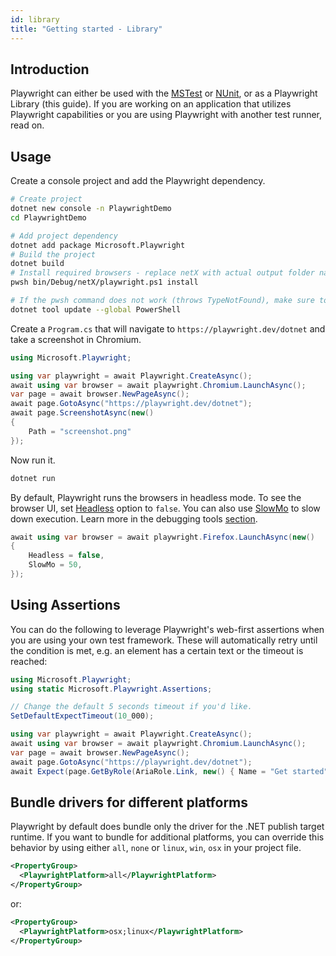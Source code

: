 ```yaml
---
id: library
title: "Getting started - Library"
---
```


## Introduction

Playwright can either be used with the [MSTest](./test-runners.mdx#mstest) or [NUnit](./test-runners.mdx#nunit), or as a Playwright Library (this guide). If you are working on an application that utilizes Playwright capabilities or you are using Playwright with another test runner, read on.

## Usage

Create a console project and add the Playwright dependency.

```bash
# Create project
dotnet new console -n PlaywrightDemo
cd PlaywrightDemo

# Add project dependency
dotnet add package Microsoft.Playwright
# Build the project
dotnet build
# Install required browsers - replace netX with actual output folder name, e.g. net8.0.
pwsh bin/Debug/netX/playwright.ps1 install

# If the pwsh command does not work (throws TypeNotFound), make sure to use an up-to-date version of PowerShell.
dotnet tool update --global PowerShell
```

Create a `Program.cs` that will navigate to `https://playwright.dev/dotnet` and take a screenshot in Chromium.

```csharp
using Microsoft.Playwright;

using var playwright = await Playwright.CreateAsync();
await using var browser = await playwright.Chromium.LaunchAsync();
var page = await browser.NewPageAsync();
await page.GotoAsync("https://playwright.dev/dotnet");
await page.ScreenshotAsync(new()
{
    Path = "screenshot.png"
});
```

Now run it.

```bash
dotnet run
```

By default, Playwright runs the browsers in headless mode. To see the browser UI, set [Headless](/api/class-browsertype.mdx#browser-type-launch-option-headless) option to `false`. You can also use [SlowMo](/api/class-browsertype.mdx#browser-type-launch-option-slow-mo) to slow down execution. Learn more in the debugging tools [section](./debug.mdx).

```csharp
await using var browser = await playwright.Firefox.LaunchAsync(new()
{
    Headless = false,
    SlowMo = 50,
});
```

## Using Assertions

You can do the following to leverage Playwright's web-first assertions when you are using your own test framework. These will automatically retry until the condition is met, e.g. an element has a certain text or the timeout is reached:

```csharp
using Microsoft.Playwright;
using static Microsoft.Playwright.Assertions;

// Change the default 5 seconds timeout if you'd like.
SetDefaultExpectTimeout(10_000);

using var playwright = await Playwright.CreateAsync();
await using var browser = await playwright.Chromium.LaunchAsync();
var page = await browser.NewPageAsync();
await page.GotoAsync("https://playwright.dev/dotnet");
await Expect(page.GetByRole(AriaRole.Link, new() { Name = "Get started" })).ToBeVisibleAsync();
```

## Bundle drivers for different platforms

Playwright by default does bundle only the driver for the .NET publish target runtime. If you want to bundle for additional platforms, you can override this behavior by using either `all`, `none` or `linux`, `win`, `osx` in your project file.

```xml
<PropertyGroup>
  <PlaywrightPlatform>all</PlaywrightPlatform>
</PropertyGroup>
```

or:

```xml
<PropertyGroup>
  <PlaywrightPlatform>osx;linux</PlaywrightPlatform>
</PropertyGroup>
```


[Accessibility]: /api/class-accessibility.mdx "Accessibility"
[APIRequest]: /api/class-apirequest.mdx "APIRequest"
[APIRequestContext]: /api/class-apirequestcontext.mdx "APIRequestContext"
[APIResponse]: /api/class-apiresponse.mdx "APIResponse"
[APIResponseAssertions]: /api/class-apiresponseassertions.mdx "APIResponseAssertions"
[Browser]: /api/class-browser.mdx "Browser"
[BrowserContext]: /api/class-browsercontext.mdx "BrowserContext"
[BrowserType]: /api/class-browsertype.mdx "BrowserType"
[CDPSession]: /api/class-cdpsession.mdx "CDPSession"
[CDPSessionEvent]: /api/class-cdpsessionevent.mdx "CDPSessionEvent"
[Clock]: /api/class-clock.mdx "Clock"
[ConsoleMessage]: /api/class-consolemessage.mdx "ConsoleMessage"
[Dialog]: /api/class-dialog.mdx "Dialog"
[Download]: /api/class-download.mdx "Download"
[ElementHandle]: /api/class-elementhandle.mdx "ElementHandle"
[FileChooser]: /api/class-filechooser.mdx "FileChooser"
[FormData]: /api/class-formdata.mdx "FormData"
[Frame]: /api/class-frame.mdx "Frame"
[FrameLocator]: /api/class-framelocator.mdx "FrameLocator"
[JSHandle]: /api/class-jshandle.mdx "JSHandle"
[Keyboard]: /api/class-keyboard.mdx "Keyboard"
[Locator]: /api/class-locator.mdx "Locator"
[LocatorAssertions]: /api/class-locatorassertions.mdx "LocatorAssertions"
[Mouse]: /api/class-mouse.mdx "Mouse"
[Page]: /api/class-page.mdx "Page"
[PageAssertions]: /api/class-pageassertions.mdx "PageAssertions"
[Playwright]: /api/class-playwright.mdx "Playwright"
[PlaywrightAssertions]: /api/class-playwrightassertions.mdx "PlaywrightAssertions"
[Request]: /api/class-request.mdx "Request"
[Response]: /api/class-response.mdx "Response"
[Route]: /api/class-route.mdx "Route"
[Selectors]: /api/class-selectors.mdx "Selectors"
[TimeoutError]: /api/class-timeouterror.mdx "TimeoutError"
[Touchscreen]: /api/class-touchscreen.mdx "Touchscreen"
[Tracing]: /api/class-tracing.mdx "Tracing"
[Video]: /api/class-video.mdx "Video"
[WebError]: /api/class-weberror.mdx "WebError"
[WebSocket]: /api/class-websocket.mdx "WebSocket"
[WebSocketFrame]: /api/class-websocketframe.mdx "WebSocketFrame"
[WebSocketRoute]: /api/class-websocketroute.mdx "WebSocketRoute"
[Worker]: /api/class-worker.mdx "Worker"
[Element]: https://developer.mozilla.org/en-US/docs/Web/API/element "Element"
[EvaluationArgument]: /evaluating.mdx#evaluation-argument "EvaluationArgument"
[Promise]: https://developer.mozilla.org/en-US/docs/Web/JavaScript/Reference/Global_Objects/Promise "Promise"
[iterator]: https://developer.mozilla.org/en-US/docs/Web/JavaScript/Reference/Iteration_protocols "Iterator"
[origin]: https://developer.mozilla.org/en-US/docs/Glossary/Origin "Origin"
[selector]: https://developer.mozilla.org/en-US/docs/Web/CSS/CSS_Selectors "selector"
[Serializable]: https://developer.mozilla.org/en-US/docs/Web/JavaScript/Reference/Global_Objects/JSON/stringify#Description "Serializable"
[UIEvent.detail]: https://developer.mozilla.org/en-US/docs/Web/API/UIEvent/detail "UIEvent.detail"
[UnixTime]: https://en.wikipedia.org/wiki/Unix_time "Unix Time"
[xpath]: https://developer.mozilla.org/en-US/docs/Web/XPath "xpath"

[bool]: https://docs.microsoft.com/en-us/dotnet/api/system.boolean "bool"
[Date]: https://learn.microsoft.com/en-us/dotnet/api/system.datetime "DateTime"
[double]: https://docs.microsoft.com/en-us/dotnet/api/system.double "double"
[byte]: https://docs.microsoft.com/en-us/dotnet/api/system.byte "byte"
[int]: https://docs.microsoft.com/en-us/dotnet/api/system.int32 "int"
[long]: https://docs.microsoft.com/en-us/dotnet/api/system.int64 "long"
[void]: https://docs.microsoft.com/en-us/dotnet/csharp/language-reference/builtin-types/void "void"
[string]: https://docs.microsoft.com/en-us/dotnet/api/system.string "string"
[URL]: https://nodejs.org/api/url.html "URL"
[Regex]: https://docs.microsoft.com/en-us/dotnet/api/system.text.regularexpressions.regex "Regex"

[Action]: https://docs.microsoft.com/en-us/dotnet/api/system.action-1 "Action"
[Func]: https://docs.microsoft.com/en-us/dotnet/api/system.func-2 "Func"
[IEnumerable]: https://docs.microsoft.com/en-us/dotnet/api/system.collections.ienumerable "IEnumerable"
[IDictionary]: https://docs.microsoft.com/en-us/dotnet/api/system.collections.idictionary "IDictionary"
[Task]: https://docs.microsoft.com/en-us/dotnet/api/system.threading.tasks.task?view=net-5.0 "Task"
[IReadOnlyDictionary]: https://docs.microsoft.com/en-us/dotnet/api/system.collections.generic.ireadonlydictionary-2 "IReadOnlyDictionary"
[JsonElement]: https://docs.microsoft.com/en-us/dotnet/api/system.text.json.jsonelement "JsonElement"

[all available image tags]: https://mcr.microsoft.com/en-us/product/playwright/dotnet/about "all available image tags"
[Microsoft Artifact Registry]: https://mcr.microsoft.com/en-us/product/playwright/dotnet/about "Microsoft Artifact Registry"
[Dockerfile.noble]: https://github.com/microsoft/playwright-dotnet/blob/main/utils/docker/Dockerfile.noble "Dockerfile.noble"

